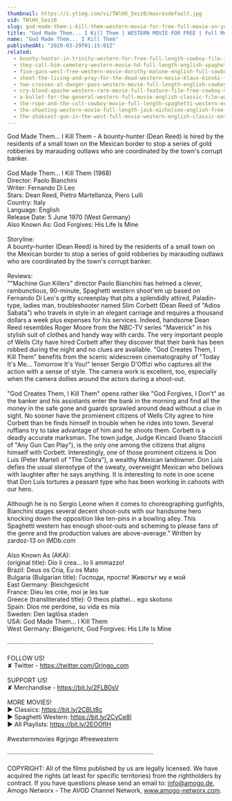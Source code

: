 ```yaml
---
thumbnail: https://i.ytimg.com/vi/TWlHX_5ezz0/maxresdefault.jpg
vid: TWlHX_5ezz0
slug: god-made-them-i-kill-them-western-movie-for-free-full-movie-on-youtube-cowboy-film
title: "God Made Them... I Kill Them | WESTERN MOVIE FOR FREE | Full Movie on YouTube | Cowboy Film"
name: "God Made Them... I Kill Them"
publishedAt: "2020-03-29T01:15:01Z"
related:
  - bounty-hunter-in-trinity-western-for-free-full-length-cowboy-film-italo-western
  - they-call-him-cemetery-western-movie-hd-full-length-english-spaghetti-western
  - five-guns-west-free-western-movie-dorothy-malone-english-full-cowboy-film-full-movie
  - shoot-the-living-and-pray-for-the-dead-western-movie-klaus-kinski-full-movie
  - two-crosses-at-danger-pass-western-movie-full-length-english-cowboy-film
  - cry-blood-apache-western-rare-movie-full-feature-film-free-cowboy-movie
  - a-bullet-for-the-general-western-full-movie-english-classic-film-watchfree-cowboyfilm
  - the-rope-and-the-colt-cowboy-movie-full-length-spaghetti-western-english-free-full-westerns
  - the-shooting-western-movie-full-length-jack-nicholson-english-free-full-westerns
  - the-shakiest-gun-in-the-west-full-movie-western-english-classic-entire-film-full-free-movies
---
```


God Made Them... I Kill Them -  A bounty-hunter (Dean Reed) is hired by the residents of a small town on the Mexican border to stop a series of gold robberies by marauding outlaws who are coordinated by the town's corrupt banker. <br />
<br />
God Made Them... I Kill Them (1968)<br />
Director: Paolo Bianchini<br />
Writer: Fernando Di Leo<br />
Stars: Dean Reed, Pietro Martellanza, Piero Lulli<br />
Country: Italy<br />
Language: English<br />
Release Date: 5 June 1970 (West Germany)<br />
Also Known As: God Forgives: His Life Is Mine<br />
<br />
Storyline:<br />
A bounty-hunter (Dean Reed) is hired by the residents of a small town on the Mexican border to stop a series of gold robberies by marauding outlaws who are coordinated by the town's corrupt banker.<br />
<br />
Reviews:<br />
""Machine Gun Killers" director Paolo Bianchini has helmed a clever, rambunctious, 90-minute, Spaghetti western shoot'em up based on Fernando Di Leo's gritty screenplay that pits a splendidly attired, Paladin-type, ladies man, troubleshooter named Slim Corbett (Dean Reed of "Adios Sabata") who travels in style in an elegant carriage and requires a thousand dollars a week plus expenses for his services. Indeed, handsome Dean Reed resembles Roger Moore from the NBC-TV series "Maverick" in his stylish suit of clothes and handy way with cards. The very important people of Wells City have hired Corbett after they discover that their bank has been robbed during the night and no clues are available. "God Creates Them, I Kill Them" benefits from the scenic widescreen cinematography of "Today It's Me... Tomorrow It's You!" lenser Sergio D'Offizi who captures all the action with a sense of style. The camera work is excellent, too, especially when the camera dollies around the actors during a shoot-out.<br />
<br />
"God Creates Them, I Kill Them" opens rather like "God Forgives, I Don't" as the banker and his assistants enter the bank in the morning and find all the money in the safe gone and guards sprawled around dead without a clue in sight. No sooner have the promienent citizens of Wells City agree to hire Corbett than he finds himself in trouble when he rides into town. Several ruffians try to take advantage of him and he shoots them. Corbett is a deadly accurate marksman. The town judge, Judge Kincaid (Ivano Staccioli of "Any Gun Can Play"), is the only one among the citizens that aligns himself with Corbett. Interestingly, one of those prominent citizens is Don Luis (Peter Martell of "The Cobra"), a wealthy Mexican landowner. Don Luis defies the usual stereotype of the sweaty, overweight Mexican who bellows with laughter after he says anything. It is interesting to note in one scene that Don Luis tortures a peasant type who has been working in cahoots with our hero.<br />
<br />
Although he is no Sergio Leone when it comes to choreographing gunfights, Bianchini stages several decent shoot-outs with our handsome hero knocking down the opposition like ten-pins in a bowling alley. This Spaghetti western has enough shoot-outs and scheming to please fans of the genre and the production values are above-average." Written by zardoz-13 on IMDb.com<br />
<br />
Also Known As (AKA):<br />
(original title): Dio li crea... Io li ammazzo!<br />
Brazil: Deus os Cria, Eu os Mato<br />
Bulgaria (Bulgarian title): Господи, прости! Животът му е мой<br />
East Germany: Bleichgesicht<br />
France: Dieu les crée, moi je les tue<br />
Greece (transliterated title): O theos plathei... ego skotono<br />
Spain: Dios me perdone, su vida es mía<br />
Sweden: Den laglösa staden<br />
USA: God Made Them... I Kill Them<br />
West Germany: Bleigericht, God Forgives: His Life Is Mine<br />
<br />
····················································································<br />
<br />
FOLLOW US!<br />
✘ Twitter - https://twitter.com/Grjngo_com<br />
<br />
SUPPORT US!<br />
✘ Merchandise - https://bit.ly/2FLB0sV<br />
<br />
MORE MOVIES! <br />
► Classics: https://bit.ly/2CBLt8c <br />
► Spaghetti Western: https://bit.ly/2CyCe8I <br />
► All Playlists: https://bit.ly/2EOOfIH <br />
<br />
#westernmovies #grjngo #freewestern<br />
<br />
····················································································<br />
<br />
COPYRIGHT: All of the films published by us are legally licensed. We have acquired the rights (at least for specific territories) from the rightholders by contract. If you have questions please send an email to: info@amogo.de, Amogo Networx - The AVOD Channel Network, www.amogo-networx.com.